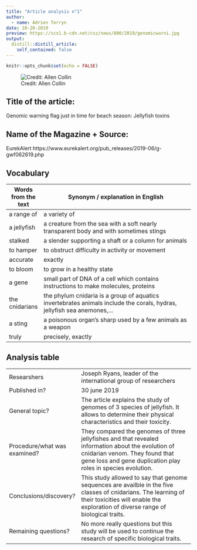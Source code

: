 ```yaml
---
title: "Article analysis n°1"
author: 
  - name: Adrien Terryn
date: 10-20-2019
preview: https://scx1.b-cdn.net/csz/news/800/2019/genomicwarni.jpg
output: 
  distill::distill_article:
    self_contained: false
---
```


```r
knitr::opts_chunk$set(echo = FALSE)
```

![Credit: Allen Collin](https://scx1.b-cdn.net/csz/news/800/2019/genomicwarni.jpg)

## Title of the article:

Genomic warning flag just in time for beach season: Jellyfish toxins

## Name of the Magazine + Source:

EurekAlert https://www.eurekalert.org/pub_releases/2019-06/g-gwf062619.php

## Vocabulary

| Words from the text | Synonym / explanation in English                                                                                        |
| ------------------- | ----------------------------------------------------------------------------------------------------------------------- |
| a range of          | a variety of                                                                                                            |
| a jellyfish         | a creature from the sea with a soft nearly transparent body and  with sometimes stings                                  |
| stalked             | a slender supporting a shaft or a column for animals                                                                    |
| to hamper           | to obstruct difficulty in activity or movement                                                                          |
| accurate            | exactly                                                                                                                 |
| to bloom            | to grow in a healthy state                                                                                              |
| a gene              |  small part of DNA of a cell which contains instructions to make molecules, proteins                                    |
| the cnidarians      | the phylum cnidaria is a group of aquatics invertebrates animals include the corals, hydras, jellyfish sea anemones,... |
| a sting             | a poisonous organ's sharp used by a few animals as a weapon                                                             |
| truly               | precisely, exactly                                                                                                      |

## Analysis table 

|                              |                                                                                                                                                                                                      |
| ---------------------------- | ---------------------------------------------------------------------------------------------------------------------------------------------------------------------------------------------------- |
| Researshers                  | Joseph Ryans, leader of the international group of researchers                                                                                                                                       |
| Published in?                | 30 june 2019                                                                                                                                                                                         |
| General topic?               | The article explains the study of genomes of 3 species of jellyfish. It allows to determine their physical characteristics and their toxicity.                                                       |
| Procedure/what was examined? | They compared the genomes of three jellyfishes and that revealed information about the evolution of cnidarian venom. They found that gene loss and gene duplication play roles in species evolution. |
| Conclusions/discovery?       | This study allowed to say that genome sequences are availble in the five classes of cnidarians. The learning of their toxicities will enable the exploration of diverse range of biological traits.  |
| Remaining questions?         | No more really questions but this study will be used to continue the research of specific biological traits.                                                                                         |
